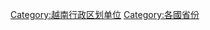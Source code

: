 {{Commonscat|Provinces of Vietnam}}
[[Category:越南行政区划单位|Category:越南行政区划单位]]
[[Category:各國省份|Category:各國省份]]